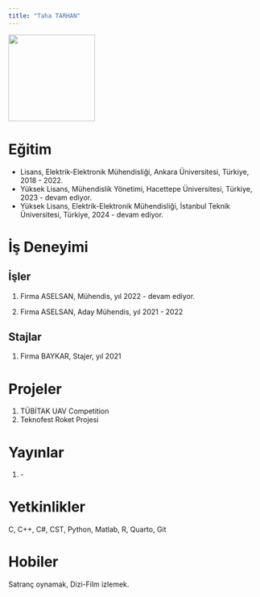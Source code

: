 ```yaml
---
title: "Taha TARHAN"
---
```


![](/assets/images/141970.jpg){fig-align="center" width="172"}

# Eğitim

-   Lisans, Elektrik-Elektronik Mühendisliği, Ankara Üniversitesi, Türkiye, 2018 - 2022.
-   Yüksek Lisans, Mühendislik Yönetimi, Hacettepe Üniversitesi, Türkiye, 2023 - devam ediyor.
-   Yüksek Lisans, Elektrik-Elektronik Mühendisliği, İstanbul Teknik Üniversitesi, Türkiye, 2024 - devam ediyor.

# İş Deneyimi

## İşler

1.  Firma ASELSAN, Mühendis, yıl 2022 - devam ediyor.

2.  Firma ASELSAN, Aday Mühendis, yıl 2021 - 2022

## Stajlar

1.  Firma BAYKAR, Stajer, yıl 2021

# Projeler

1.  TÜBİTAK UAV Competition
2.  Teknofest Roket Projesi

# Yayınlar

1.  \-

# Yetkinlikler

C, C++, C#, CST, Python, Matlab, R, Quarto, Git

# Hobiler

Satranç oynamak, Dizi-Film izlemek.
